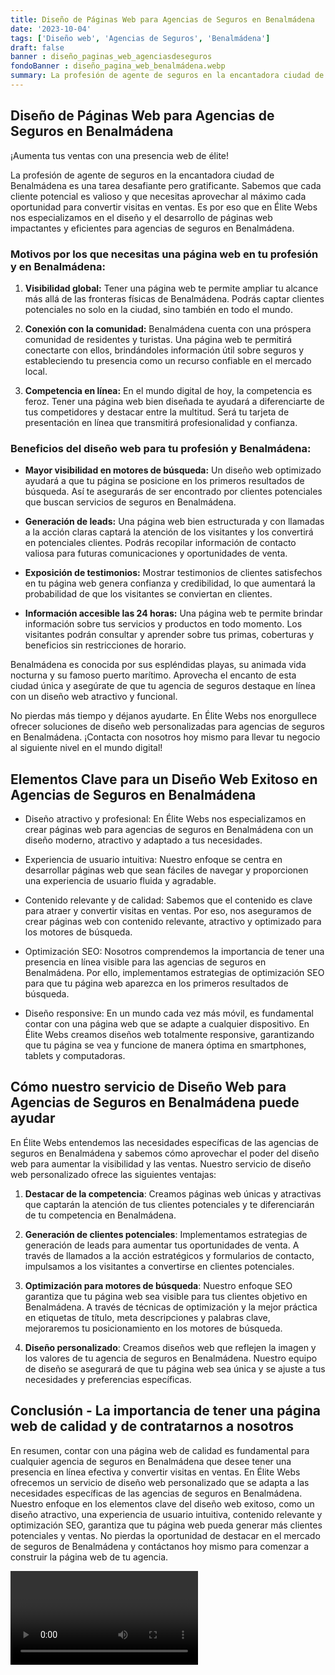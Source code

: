 ```yaml
---
title: Diseño de Páginas Web para Agencias de Seguros en Benalmádena
date: '2023-10-04'
tags: ['Diseño web', 'Agencias de Seguros', 'Benalmádena']
draft: false
banner : diseño_paginas_web_agenciasdeseguros
fondoBanner : diseño_pagina_web_benalmádena.webp
summary: La profesión de agente de seguros en la encantadora ciudad de Benalmádena es una tarea desafiante pero gratificante. Sabemos que cada cliente potencial es valioso y que necesitas aprovechar al máximo cada oportunidad para convertir visitas en ventas. Es por eso que en Élite Webs nos especializamos en el diseño y el desarrollo de páginas web impactantes y eficientes para agencias de seguros en Benalmádena.
---
```


## Diseño de Páginas Web para Agencias de Seguros en Benalmádena
¡Aumenta tus ventas con una presencia web de élite!

La profesión de agente de seguros en la encantadora ciudad de Benalmádena es una tarea desafiante pero gratificante. Sabemos que cada cliente potencial es valioso y que necesitas aprovechar al máximo cada oportunidad para convertir visitas en ventas. Es por eso que en Élite Webs nos especializamos en el diseño y el desarrollo de páginas web impactantes y eficientes para agencias de seguros en Benalmádena.

### Motivos por los que necesitas una página web en tu profesión y en Benalmádena:
1. **Visibilidad global:** Tener una página web te permite ampliar tu alcance más allá de las fronteras físicas de Benalmádena. Podrás captar clientes potenciales no solo en la ciudad, sino también en todo el mundo.

2. **Conexión con la comunidad:** Benalmádena cuenta con una próspera comunidad de residentes y turistas. Una página web te permitirá conectarte con ellos, brindándoles información útil sobre seguros y estableciendo tu presencia como un recurso confiable en el mercado local.

3. **Competencia en línea:** En el mundo digital de hoy, la competencia es feroz. Tener una página web bien diseñada te ayudará a diferenciarte de tus competidores y destacar entre la multitud. Será tu tarjeta de presentación en línea que transmitirá profesionalidad y confianza.

### Beneficios del diseño web para tu profesión y Benalmádena:
- **Mayor visibilidad en motores de búsqueda:** Un diseño web optimizado ayudará a que tu página se posicione en los primeros resultados de búsqueda. Así te asegurarás de ser encontrado por clientes potenciales que buscan servicios de seguros en Benalmádena.

- **Generación de leads:** Una página web bien estructurada y con llamadas a la acción claras captará la atención de los visitantes y los convertirá en potenciales clientes. Podrás recopilar información de contacto valiosa para futuras comunicaciones y oportunidades de venta.

- **Exposición de testimonios:** Mostrar testimonios de clientes satisfechos en tu página web genera confianza y credibilidad, lo que aumentará la probabilidad de que los visitantes se conviertan en clientes.

- **Información accesible las 24 horas:** Una página web te permite brindar información sobre tus servicios y productos en todo momento. Los visitantes podrán consultar y aprender sobre tus primas, coberturas y beneficios sin restricciones de horario.

Benalmádena es conocida por sus espléndidas playas, su animada vida nocturna y su famoso puerto marítimo. Aprovecha el encanto de esta ciudad única y asegúrate de que tu agencia de seguros destaque en línea con un diseño web atractivo y funcional.

No pierdas más tiempo y déjanos ayudarte. En Élite Webs nos enorgullece ofrecer soluciones de diseño web personalizadas para agencias de seguros en Benalmádena. ¡Contacta con nosotros hoy mismo para llevar tu negocio al siguiente nivel en el mundo digital!

<GifSeo />

<Cta />

## Elementos Clave para un Diseño Web Exitoso en Agencias de Seguros en Benalmádena

- Diseño atractivo y profesional: En Élite Webs nos especializamos en crear páginas web para agencias de seguros en Benalmádena con un diseño moderno, atractivo y adaptado a tus necesidades.

- Experiencia de usuario intuitiva: Nuestro enfoque se centra en desarrollar páginas web que sean fáciles de navegar y proporcionen una experiencia de usuario fluida y agradable.

- Contenido relevante y de calidad: Sabemos que el contenido es clave para atraer y convertir visitas en ventas. Por eso, nos aseguramos de crear páginas web con contenido relevante, atractivo y optimizado para los motores de búsqueda.

- Optimización SEO: Nosotros comprendemos la importancia de tener una presencia en línea visible para las agencias de seguros en Benalmádena. Por ello, implementamos estrategias de optimización SEO para que tu página web aparezca en los primeros resultados de búsqueda.

- Diseño responsive: En un mundo cada vez más móvil, es fundamental contar con una página web que se adapte a cualquier dispositivo. En Élite Webs creamos diseños web totalmente responsive, garantizando que tu página se vea y funcione de manera óptima en smartphones, tablets y computadoras.

## Cómo nuestro servicio de Diseño Web para Agencias de Seguros en Benalmádena puede ayudar

En Élite Webs entendemos las necesidades específicas de las agencias de seguros en Benalmádena y sabemos cómo aprovechar el poder del diseño web para aumentar la visibilidad y las ventas. Nuestro servicio de diseño web personalizado ofrece las siguientes ventajas:

1. **Destacar de la competencia**: Creamos páginas web únicas y atractivas que captarán la atención de tus clientes potenciales y te diferenciarán de tu competencia en Benalmádena.

2. **Generación de clientes potenciales**: Implementamos estrategias de generación de leads para aumentar tus oportunidades de venta. A través de llamados a la acción estratégicos y formularios de contacto, impulsamos a los visitantes a convertirse en clientes potenciales.

3. **Optimización para motores de búsqueda**: Nuestro enfoque SEO garantiza que tu página web sea visible para tus clientes objetivo en Benalmádena. A través de técnicas de optimización y la mejor práctica en etiquetas de título, meta descripciones y palabras clave, mejoraremos tu posicionamiento en los motores de búsqueda.

4. **Diseño personalizado**: Creamos diseños web que reflejen la imagen y los valores de tu agencia de seguros en Benalmádena. Nuestro equipo de diseño se asegurará de que tu página web sea única y se ajuste a tus necesidades y preferencias específicas.

## Conclusión - La importancia de tener una página web de calidad y de contratarnos a nosotros

En resumen, contar con una página web de calidad es fundamental para cualquier agencia de seguros en Benalmádena que desee tener una presencia en línea efectiva y convertir visitas en ventas. En Élite Webs ofrecemos un servicio de diseño web personalizado que se adapta a las necesidades específicas de las agencias de seguros en Benalmádena. Nuestro enfoque en los elementos clave del diseño web exitoso, como un diseño atractivo, una experiencia de usuario intuitiva, contenido relevante y optimización SEO, garantiza que tu página web pueda generar más clientes potenciales y ventas. No pierdas la oportunidad de destacar en el mercado de seguros de Benalmádena y contáctanos hoy mismo para comenzar a construir la página web de tu agencia.

<Video />

<CtaBot job='Agencias de Seguros' city='Benalmádena'/>

<Gmaps query='Benalmádena+españa+maps' />